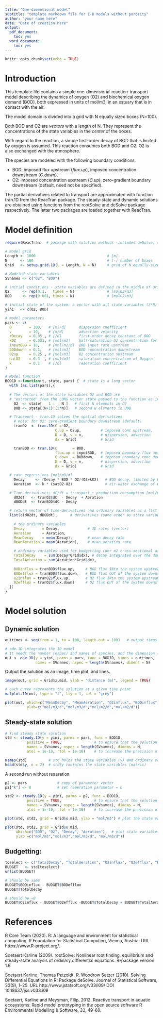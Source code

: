```yaml
---
title: "One-dimensional model"
subtitle: "template markdown file for 1-D models without porosity"
author: "your name here"
date: "Date of creation here"
output:
  pdf_document:
    toc: yes
  word_document:
    toc: yes
---
```


```r
knitr::opts_chunk$set(echo = TRUE)
```

# Introduction

This template file contains a simple one-dimensional reaction-transport model describing the dynamics of oxygen (O2) and biochemical oxygen demand (BOD), both expressed in units of mol/m3, in an estuary that is in contact with the air. 

The model domain is divided into a grid with N equally sized boxes (N=100).

Both BOD and O2 are *vectors* with a length of N. They represent the concentrations of the state variables in the *center* of the boxes.

With regard to the reaction, a simple first-order decay of BOD that is limited by oxygen is assumed. This reaction consumes both BOD and O2. O2 is also exchanged with the atmosphere.

The species are modeled with the following boundary conditions:

* BOD: imposed flux upstream (*flux.up*), imposed concentration downstream (*C.down*).
* O2: imposed concentration upstream (*C.up*), zero-gradient boundary downstream (default, need not be specified).

The partial derivatives related to transport are approximated with function tran.1D from the ReacTran package. The steady-state and dynamic solutions are obtained using functions from the rootSolve and deSolve package respectively. The latter two packages are loaded together with ReacTran.

# Model definition

```r
require(ReacTran)  # package with solution methods -includes deSolve, rootSolve

# model grid
Length <- 1000                                 # [m]
N      <- 100                                  # [-] number of boxes
Grid   <- setup.grid.1D(L = Length, N = N)     # grid of N equally-sized boxes

# Modeled state variables
SVnames <- c("O2", "BOD")

# initial conditions - state variables are defined in the middle of grid cells
O2      <- rep(0.1,   times = N)               # [molO2/m3]
BOD     <- rep(0.001, times = N)               # [molO2/m3]

# initial state of the system: a vector with all state variables (2*N)
yini   <- c(O2, BOD)

# model parameters
pars <- c(      
  D        = 100,   # [m2/d]      dispersion coefficient
  v        = 10,    # [m/d]       advection velocity
  rDecay   = 0.05 , # [/d]        first-order decay constant of BOD
  kO2      = 0.001, # [mol/m3]    half-saturation O2 concentration for decay
  inputBOD = 10,    # [mol/m2/d]  BOD input rate upstream
  BODdown  = 0.1,   # [mol/m3]    BOD concentration downstream
  O2up     = 0.25 , # [mol/m3]    O2 concentration upstream
  satO2    = 0.3  , # [mol/m3]    saturation concentration of Oxygen
  k        = 0.1    # [/d]        reaeration coefficient
)

# Model function
BOD1D <-function(t, state, pars) {  # state is a long vector      
  with (as.list(pars),{
    
  # The vectors of the state variables O2 and BOD are
  # "extracted" from the LONG vector state passed to the function as input.
    O2  <- state[   1 :   N ]   # first N elements in O2
    BOD <- state[(N+1):(2*N)]   # second N elements in BOD

  # Transport - tran.1D solves the spatial derivatives
    # note: for O2: zero-gradient boundary downstream (default)
    tranO2  <- tran.1D(C = O2,        
                       C.up = O2up,         # imposed conc upstream, 
                       D = D, v = v,        # dispersion, advection 
                       dx = Grid)           # Grid

    tranBOD <- tran.1D(C       = BOD, 
                       flux.up = inputBOD,  # imposed boundary flux upstream
                       C.down  = BODdown,   # imposed boundary conc downstream
                       D = D, v = v,        # dispersion, advection
                       dx = Grid)           # Grid

  # rate expressions [mol/m3/d]
    Decay     <- rDecay * BOD * O2/(O2+kO2)   # BOD decay, limited by O2
    Aeration  <- k * (satO2-O2)               # air-water exchange of O2

  # Time-derivatives: dC/dt = transport + production-consumption [mol/m3/d]
    dO2dt   <- tranO2$dC  - Decay  + Aeration 
    dBODdt  <- tranBOD$dC - Decay   

  # return vector of time-derivatives and ordinary variables as a list     
  list(c(dO2dt, dBODdt),      # derivatives (same order as state variable definition)
      
    # the ordinary variables
    Decay        = Decay,             # 1D rates (vector)
    Aeration     = Aeration,
    MeanDecay    = mean(Decay),       # mean decay rate
    MeanAeration = mean(Aeration),    # mean aeration rate

    # ordinary variables used for budgetting (per m2 cross-sectional area)
    TotalDecay    = sum(Decay*Grid$dx), # decay integrated over the domain,   mol/m2/d
    TotalAeration = sum(Aeration*Grid$dx),
    
    BODinflux = tranBOD$flux.up,     # BOD flux INto the system upstream,     mol/m2/d
    BODefflux = tranBOD$flux.down,   # BOD flux OUT of the system downstream, mol/m2/d       
    O2influx = tranO2$flux.up,       # O2 flux INto the system upstream,      mol/m2/d
    O2efflux = tranO2$flux.down)     # O2 flux OUT of the system downstream,  mol/m2/d       
  })
}
```

# Model solution

## Dynamic solution

```r
outtimes <- seq(from = 1, to = 100, length.out = 100)   # output times

# ode.1D integrates the 1D model 
# It needs the number (nspec) and names of species, and the dimension (dimens).
out <- ode.1D(y = yini, parms = pars, func = BOD1D, times = outtimes, 
              names = SVnames, nspec = length(SVnames), dimens = N)                
```

Output the solution as an image, time plot, and lines.

```r
image(out, grid = Grid$x.mid, ylab = "distance (m)", legend = TRUE)

# each curve represents the solution at a given time point
matplot.1D(out, type = "l", lty = 1, col = "grey")
```
```r
plot(out, which=c("MeanDecay", "MeanAeration", "O2influx", "BODinflux"), 
          ylab=c("mol/m3/d","mol/m3/d","mol/m2/d","mol/m2/d"))
```

## Steady-state solution

```r
# find steady state solution
std <- steady.1D(y = yini, parms = pars, func = BOD1D, 
          positive = TRUE,               # to ensure that the solution is positive
          names = SVnames, nspec = length(SVnames), dimens = N,
          atol = 1e-10, rtol = 1e-10)    # to increase the precision of the solution

names(std)          # std holds the state variables (y) and ordinary variables
head(std$y, n = 2)  # std$y contains the state variables (matrix)
```

A second run without reaeration

```r
p2 <- pars              # copy of parameter vector
p2["k"] <- 0            # set reaeration parameter = 0

std2 <- steady.1D(y = yini, parms = p2, func = BOD1D, 
          positive = TRUE,               # to ensure that the solution is positive
          names = SVnames, nspec = length(SVnames), dimens = N,
          atol = 1e-10, rtol = 1e-10)    # to increase the precision of the solution
```

```r
plot(std, std2, grid = Grid$x.mid, ylab = "mol/m3") # plot the state variables
```

```r
plot(std, std2, grid = Grid$x.mid, 
     which=c("BOD", "O2", "Decay", "Aeration"),  # plot state variables and reaction rates
     ylab =c("mol/m3","mol/m3","mol/m3/d", "mol/m3/d")) 
```

## Budgetting:

```r
toselect <- c("TotalDecay", "TotalAeration", "O2influx", "O2efflux", "BODinflux", "BODefflux")
BUDGET   <- std[toselect]
unlist(BUDGET)

# should be same
BUDGET$BODinflux - BUDGET$BODefflux  
BUDGET$TotalDecay

# should be ~0
BUDGET$O2influx - BUDGET$O2efflux -BUDGET$TotalDecay + BUDGET$TotalAeration
```


# References

R Core Team (2020). R: A language and environment for statistical computing. R Foundation for Statistical Computing, Vienna, Austria. URL https://www.R-project.org/.
  
Soetaert Karline (2009).  rootSolve: Nonlinear root finding, equilibrium and steady-state analysis of ordinary differential equations.  R-package version 1.6
  
Soetaert Karline, Thomas Petzoldt, R. Woodrow Setzer (2010). Solving Differential
  Equations in R: Package deSolve. Journal of Statistical Software, 33(9), 1--25. URL
  http://www.jstatsoft.org/v33/i09/ DOI 10.18637/jss.v033.i09
  
Soetaert, Karline and Meysman, Filip, 2012. Reactive transport in aquatic ecosystems: Rapid model prototyping in the open source software R Environmental Modelling & Software, 32, 49-60.
